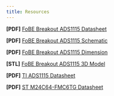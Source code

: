```yaml
---
title: Resources
---
```


**[PDF]** [FoBE Breakout ADS1115 Datasheet](/assets/files/f2208/f2208.prj.datasheet.r1a.pdf)

**[PDF]** [FoBE Breakout ADS1115 Schematic](/assets/files/f2208/f2208.prj.sch.r1a.pdf)

**[PDF]** [FoBE Breakout ADS1115 Dimension](/assets/files/f2208/f2208.prj.dim.r1a.pdf)

**[STL]** [FoBE Breakout ADS1115 3D Model](/assets/files/f2208/f2208.prj.model.r1a.stl)

**[PDF]** [TI ADS1115 Datasheet](https://www.ti.com.cn/cn/lit/ds/symlink/ads1115.pdf?ts=1754741074253&ref_url=https%253A%252F%252Fwww.ti.com.cn%252Fproduct%252Fcn%252FADS1115)

**[PDF]** [ST M24C64-FMC6TG Datasheet](https://atta.szlcsc.com/upload/public/pdf/source/20190505/C143943_93BB3DF2AB70DCE689FCC99F0548A5AE.pdf)
